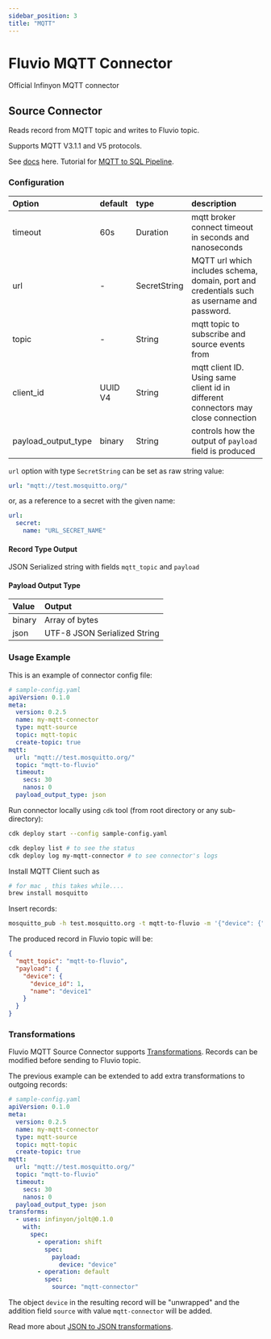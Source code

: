 ```yaml
---
sidebar_position: 3
title: "MQTT"
---
```


# Fluvio MQTT Connector

Official Infinyon MQTT connector

## Source Connector
Reads record from MQTT topic and writes to Fluvio topic.

Supports MQTT V3.1.1 and V5 protocols.


See [docs](https://www.fluvio.io/connectors/inbound/mqtt/) here.
Tutorial for [MQTT to SQL Pipeline](https://www.fluvio.io/docs/tutorials/mqtt-to-sql/).

### Configuration
| Option              | default  | type           | description                                                                                                                                          |
|:--------------------|:---------|:---------      |:-----------------------------------------------------------------------------------------------------------------------------------------------------|
| timeout             | 60s      | Duration       | mqtt broker connect timeout in seconds and nanoseconds                                                                                               |
| url                 | -        | SecretString   | MQTT url which includes schema, domain, port and credentials such as username and password.                                                          |
| topic               | -        | String         | mqtt topic to subscribe and source events from                                                                                                       |
| client_id           | UUID V4  | String         | mqtt client ID. Using same client id in different connectors may close connection                                                                                                                                       |
| payload_output_type | binary   | String         | controls how the output of `payload` field is produced                                                                                               |

`url` option with type `SecretString` can be set as raw string value:
```yaml
url: "mqtt://test.mosquitto.org/"
```
or, as a reference to a secret with the given name:
```yaml
url:
  secret:
    name: "URL_SECRET_NAME"
```


#### Record Type Output

JSON Serialized string with fields `mqtt_topic` and `payload`

#### Payload Output Type

| Value  | Output                       |
|:-------|:-----------------------------|
| binary | Array of bytes               |
| json   | UTF-8 JSON Serialized String |

### Usage Example

This is an example of connector config file:

```yaml
# sample-config.yaml
apiVersion: 0.1.0
meta:
  version: 0.2.5
  name: my-mqtt-connector
  type: mqtt-source
  topic: mqtt-topic
  create-topic: true
mqtt:
  url: "mqtt://test.mosquitto.org/"
  topic: "mqtt-to-fluvio"
  timeout:
    secs: 30
    nanos: 0
  payload_output_type: json
```

Run connector locally using `cdk` tool (from root directory or any sub-directory):

```bash
cdk deploy start --config sample-config.yaml

cdk deploy list # to see the status
cdk deploy log my-mqtt-connector # to see connector's logs
```

Install MQTT Client such as
```bash
# for mac , this takes while....
brew install mosquitto
```

Insert records:
```bash
mosquitto_pub -h test.mosquitto.org -t mqtt-to-fluvio -m '{"device": {"device_id":1, "name":"device1"}}'
```

The produced record in Fluvio topic will be:
```json
{
  "mqtt_topic": "mqtt-to-fluvio",
  "payload": {
    "device": {
      "device_id": 1,
      "name": "device1"
    }
  }
}
```
### Transformations
Fluvio MQTT Source Connector supports [Transformations](https://www.fluvio.io/docs/concepts/transformations-chain/). Records can be modified before sending to Fluvio topic.

The previous example can be extended to add extra transformations to outgoing records:
```yaml
# sample-config.yaml
apiVersion: 0.1.0
meta:
  version: 0.2.5
  name: my-mqtt-connector
  type: mqtt-source
  topic: mqtt-topic
  create-topic: true
mqtt:
  url: "mqtt://test.mosquitto.org/"
  topic: "mqtt-to-fluvio"
  timeout:
    secs: 30
    nanos: 0
  payload_output_type: json
transforms:
  - uses: infinyon/jolt@0.1.0
    with:
      spec:
        - operation: shift
          spec:
            payload:
              device: "device"
        - operation: default
          spec:
            source: "mqtt-connector"
```
The object `device` in the resulting record will be "unwrapped" and the addition field `source` with value `mqtt-connector`
will be added.

Read more about [JSON to JSON transformations](https://www.fluvio.io/smartmodules/certified/jolt/).
